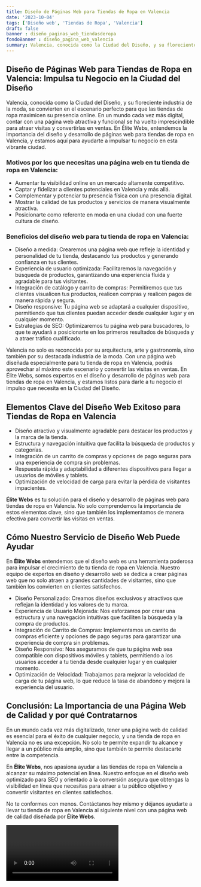```yaml
---
title: Diseño de Páginas Web para Tiendas de Ropa en Valencia
date: '2023-10-04'
tags: ['Diseño web', 'Tiendas de Ropa', 'Valencia']
draft: false
banner : diseño_paginas_web_tiendasderopa
fondoBanner : diseño_pagina_web_valencia
summary: Valencia, conocida como la Ciudad del Diseño, y su floreciente industria de la moda, se convierten en el escenario perfecto para que las tiendas de ropa maximicen su presencia online. En un mundo cada vez más digital, contar con una página web atractiva y funcional se ha vuelto imprescindible para atraer visitas y convertirlas en ventas. En Élite Webs, entendemos la importancia del diseño y desarrollo de páginas web para tiendas de ropa en Valencia, y estamos aquí para ayudarte a impulsar tu negocio en esta vibrante ciudad.
---
```


## **Diseño de Páginas Web para Tiendas de Ropa en Valencia: Impulsa tu Negocio en la Ciudad del Diseño**

Valencia, conocida como la Ciudad del Diseño, y su floreciente industria de la moda, se convierten en el escenario perfecto para que las tiendas de ropa maximicen su presencia online. En un mundo cada vez más digital, contar con una página web atractiva y funcional se ha vuelto imprescindible para atraer visitas y convertirlas en ventas. En Élite Webs, entendemos la importancia del diseño y desarrollo de páginas web para tiendas de ropa en Valencia, y estamos aquí para ayudarte a impulsar tu negocio en esta vibrante ciudad.

### **Motivos por los que necesitas una página web en tu tienda de ropa en Valencia:**

- Aumentar tu visibilidad online en un mercado altamente competitivo.
- Captar y fidelizar a clientes potenciales en Valencia y más allá.
- Complementar y potenciar tu presencia física con una presencia digital.
- Mostrar la calidad de tus productos y servicios de manera visualmente atractiva.
- Posicionarte como referente en moda en una ciudad con una fuerte cultura de diseño.

### **Beneficios del diseño web para tu tienda de ropa en Valencia:**

- Diseño a medida: Crearemos una página web que refleje la identidad y personalidad de tu tienda, destacando tus productos y generando confianza en tus clientes.
- Experiencia de usuario optimizada: Facilitaremos la navegación y búsqueda de productos, garantizando una experiencia fluida y agradable para tus visitantes.
- Integración de catálogo y carrito de compras: Permitiremos que tus clientes visualicen tus productos, realicen compras y realicen pagos de manera rápida y segura.
- Diseño responsive: Tu página web se adaptará a cualquier dispositivo, permitiendo que tus clientes puedan acceder desde cualquier lugar y en cualquier momento.
- Estrategias de SEO: Optimizaremos tu página web para buscadores, lo que te ayudará a posicionarte en los primeros resultados de búsqueda y a atraer tráfico cualificado.

Valencia no solo es reconocida por su arquitectura, arte y gastronomía, sino también por su destacada industria de la moda. Con una página web diseñada especialmente para tu tienda de ropa en Valencia, podrás aprovechar al máximo este escenario y convertir las visitas en ventas. En Élite Webs, somos expertos en el diseño y desarrollo de páginas web para tiendas de ropa en Valencia, y estamos listos para darle a tu negocio el impulso que necesita en la Ciudad del Diseño.

<GifSeo />

<Cta />

## Elementos Clave del Diseño Web Exitoso para Tiendas de Ropa en Valencia

- Diseño atractivo y visualmente agradable para destacar los productos y la marca de la tienda.
- Estructura y navegación intuitiva que facilita la búsqueda de productos y categorías.
- Integración de un carrito de compras y opciones de pago seguras para una experiencia de compra sin problemas.
- Respuesta rápida y adaptabilidad a diferentes dispositivos para llegar a usuarios de móviles y tablets.
- Optimización de velocidad de carga para evitar la pérdida de visitantes impacientes.

**Élite Webs** es tu solución para el diseño y desarrollo de páginas web para tiendas de ropa en Valencia. No solo comprendemos la importancia de estos elementos clave, sino que también los implementamos de manera efectiva para convertir las visitas en ventas.

## Cómo Nuestro Servicio de Diseño Web Puede Ayudar

En **Élite Webs** entendemos que el diseño web es una herramienta poderosa para impulsar el crecimiento de tu tienda de ropa en Valencia. Nuestro equipo de expertos en diseño y desarrollo web se dedica a crear páginas web que no solo atraen a grandes cantidades de visitantes, sino que también los convierten en clientes satisfechos.

- Diseño Personalizado: Creamos diseños exclusivos y atractivos que reflejan la identidad y los valores de tu marca.
- Experiencia de Usuario Mejorada: Nos esforzamos por crear una estructura y una navegación intuitivas que faciliten la búsqueda y la compra de productos.
- Integración de Carrito de Compras: Implementamos un carrito de compras eficiente y opciones de pago seguras para garantizar una experiencia de compra sin problemas.
- Diseño Responsivo: Nos aseguramos de que tu página web sea compatible con dispositivos móviles y tablets, permitiendo a los usuarios acceder a tu tienda desde cualquier lugar y en cualquier momento.
- Optimización de Velocidad: Trabajamos para mejorar la velocidad de carga de tu página web, lo que reduce la tasa de abandono y mejora la experiencia del usuario.

## Conclusión: La Importancia de una Página Web de Calidad y por qué Contratarnos

En un mundo cada vez más digitalizado, tener una página web de calidad es esencial para el éxito de cualquier negocio, y una tienda de ropa en Valencia no es una excepción. No solo te permite expandir tu alcance y llegar a un público más amplio, sino que también te permite destacarte entre la competencia.

En **Élite Webs**, nos apasiona ayudar a las tiendas de ropa en Valencia a alcanzar su máximo potencial en línea. Nuestro enfoque en el diseño web optimizado para SEO y orientado a la conversión asegura que obtengas la visibilidad en línea que necesitas para atraer a tu público objetivo y convertir visitantes en clientes satisfechos.

No te conformes con menos. Contáctanos hoy mismo y déjanos ayudarte a llevar tu tienda de ropa en Valencia al siguiente nivel con una página web de calidad diseñada por **Élite Webs**.

<Video />

<CtaBot job='Tiendas de Ropa' city='Valencia'/>

<Gmaps query='Valencia+españa+maps' />